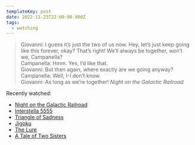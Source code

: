 ```yaml
---
templateKey: post
date: 2022-11-23T22:00:00.000Z
tags:
  - watching
---
```

> <span className="small-caps">Giovanni</span>: I guess it’s just the two of us now. Hey, let’s just keep going like this forever, okay? That’s right! We’ll always be together, won’t we, Campanella?<br/>
> <span className="small-caps">Campanella</span>: Hmm. Yes, I’d like that.<br/>
> <span className="small-caps">Giovanni</span>: But then again, where exactly are we going anyway?<br/>
> <span className="small-caps">Campanella</span>: Well, I-I don’t know.<br/>
> <span className="small-caps">Giovanni</span>: As long as we’re together!
> <cite><i>Night on the Galactic Railroad</i></cite>

Recently watched:

* [Night on the Galactic Railroad](https://letterboxd.com/film/night-on-the-galactic-railroad/)
* [Interstella 5555](https://letterboxd.com/film/interstella-5555-the-5tory-of-the-5ecret-5tar-5ystem/)
* [Triangle of Sadness](https://letterboxd.com/film/triangle-of-sadness/)
* [Jigoku](https://letterboxd.com/film/jigoku/)
* [The Lure](https://letterboxd.com/film/the-lure/)
* [A Tale of Two Sisters](https://letterboxd.com/film/a-tale-of-two-sisters/)